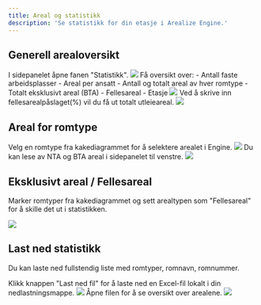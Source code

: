 ```yaml
---
title: Areal og statistikk
description: 'Se statistikk for din etasje i Arealize Engine.'
---
```


## Generell arealoversikt

<Steps>
  <Step title="Åpne statistikk-panelet">
    I sidepanelet åpne fanen "Statistikk".
    <Frame type="glass">
        <img src="/images/engine/arealer/areal-og-statistikk/arealoversikt/steg-1.png" />
    </Frame>
  </Step>
  <Step title="Les av statistikk">
    Få oversikt over:
    - Antall faste arbeidsplasser
    - Areal per ansatt
    - Antall og totalt areal av hver romtype
    - Totalt eksklusivt areal (BTA)
    - Fellesareal - Etasje
    <Frame type="glass">
        <img src="/images/engine/arealer/areal-og-statistikk/arealoversikt/steg-2.png" />
    </Frame>
  </Step>
  <Step title="Juster påslag">
    Ved å skrive inn fellesarealpåslaget(%) vil du få ut totalt utleieareal. 
    <Frame type="glass">
        <img src="/images/engine/arealer/areal-og-statistikk/arealoversikt/steg-3.png" />
    </Frame>
  </Step>
</Steps>

## Areal for romtype

<Steps>
  <Step title="Velg en romtype">
    Velg en romtype fra kakediagrammet for å selektere arealet i Engine.
    <Frame type="glass">
        <img src="/images/engine/arealer/areal-og-statistikk/areal-romtype/steg-1.png" />
    </Frame>
  </Step>
  <Step title="Les av areal">
    Du kan lese av NTA og BTA areal i sidepanelet til venstre.
    <Frame type="glass">
        <img src="/images/engine/arealer/areal-og-statistikk/areal-romtype/steg-2.png" />
    </Frame>
  </Step>
</Steps>

## Eksklusivt areal / Fellesareal

Marker romtyper fra kakediagrammet og sett arealtypen som "Fellesareal" for å skille det ut i statistikken.

<Frame type="glass">
    <img src="/images/engine/arealer/areal-og-statistikk/eksklusivt-areal-fellesareal.png" />
</Frame>

## Last ned statistikk

Du kan laste ned fullstendig liste med romtyper, romnavn, romnummer. 

<Steps>
  <Step title="Last ned excel-fil">
    Klikk knappen "Last ned fil" for å laste ned en Excel-fil lokalt i din nedlastningsmappe.
    <Frame type="glass">
      <img src="/images/engine/arealer/areal-og-statistikk/last-ned-statistikk/steg-1.png" />
    </Frame>
  </Step>
  <Step title="Åpne fil">
    Åpne filen for å se oversikt over arealene.
    <Frame type="glass">
      <img src="/images/engine/arealer/areal-og-statistikk/last-ned-statistikk/steg-2.png" />
    </Frame>
  </Step>
</Steps>

